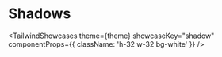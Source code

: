 
# Shadows

<TailwindShowcases
  theme={theme}
  showcaseKey="shadow"
  componentProps={{ className: 'h-32 w-32 bg-white' }}
/>
